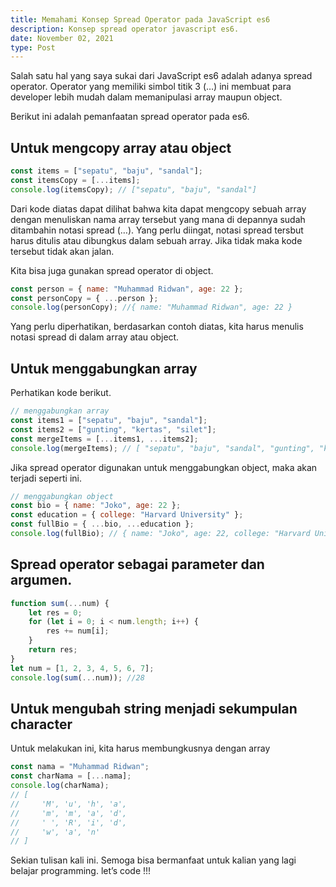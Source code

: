 ```yaml
---
title: Memahami Konsep Spread Operator pada JavaScript es6
description: Konsep spread operator javascript es6.
date: November 02, 2021
type: Post
---
```


Salah satu hal yang saya sukai dari JavaScript es6 adalah adanya spread operator. Operator yang memiliki simbol titik 3 (…) ini membuat para developer lebih mudah dalam memanipulasi array maupun object.

Berikut ini adalah pemanfaatan spread operator pada es6.

## Untuk mengcopy array atau object

```javascript
const items = ["sepatu", "baju", "sandal"];
const itemsCopy = [...items];
console.log(itemsCopy); // ["sepatu", "baju", "sandal"]
```

Dari kode diatas dapat dilihat bahwa kita dapat mengcopy sebuah array dengan menuliskan nama array tersebut yang mana di depannya sudah ditambahin notasi spread (…). Yang perlu diingat, notasi spread tersbut harus ditulis atau dibungkus dalam sebuah array. Jika tidak maka kode tersebut tidak akan jalan.

Kita bisa juga gunakan spread operator di object.

```javascript
const person = { name: "Muhammad Ridwan", age: 22 };
const personCopy = { ...person };
console.log(personCopy); //{ name: "Muhammad Ridwan", age: 22 }
```

Yang perlu diperhatikan, berdasarkan contoh diatas, kita harus menulis notasi spread di dalam array atau object.

## Untuk menggabungkan array

Perhatikan kode berikut.

```javascript
// menggabungkan array
const items1 = ["sepatu", "baju", "sandal"];
const items2 = ["gunting", "kertas", "silet"];
const mergeItems = [...items1, ...items2];
console.log(mergeItems); // [ "sepatu", "baju", "sandal", "gunting", "kertas", "silet" ]
```

Jika spread operator digunakan untuk menggabungkan object, maka akan terjadi seperti ini.

```javascript
// menggabungkan object
const bio = { name: "Joko", age: 22 };
const education = { college: "Harvard University" };
const fullBio = { ...bio, ...education };
console.log(fullBio); // { name: "Joko", age: 22, college: "Harvard University" }
```

## Spread operator sebagai parameter dan argumen.

```javascript
function sum(...num) {
    let res = 0;
    for (let i = 0; i < num.length; i++) {
        res += num[i];
    }
    return res;
}
let num = [1, 2, 3, 4, 5, 6, 7];
console.log(sum(...num)); //28
```

## Untuk mengubah string menjadi sekumpulan character

Untuk melakukan ini, kita harus membungkusnya dengan array

```javascript
const nama = "Muhammad Ridwan";
const charNama = [...nama];
console.log(charNama); 
// [     
//     'M', 'u', 'h', 'a',
//     'm', 'm', 'a', 'd',
//     ' ', 'R', 'i', 'd',
//     'w', 'a', 'n'
// ]
```

Sekian tulisan kali ini. Semoga bisa bermanfaat untuk kalian yang lagi belajar programming. let’s code !!!